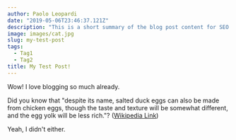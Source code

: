 ```yaml
---
author: Paolo Leopardi
date: "2019-05-06T23:46:37.121Z"
description: "This is a short summary of the blog post content for SEO purposes."
image: images/cat.jpg
slug: my-test-post
tags:
  - Tag1
  - Tag2
title: My Test Post!
---
```


Wow! I love blogging so much already.

Did you know that "despite its name, salted duck eggs can also be made from
chicken eggs, though the taste and texture will be somewhat different, and the
egg yolk will be less rich."?
([Wikipedia Link](http://en.wikipedia.org/wiki/Salted_duck_egg))

Yeah, I didn't either.
